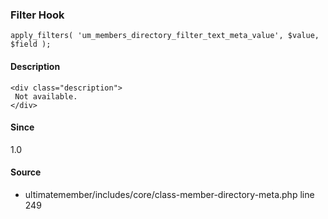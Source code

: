 
### Filter Hook    
    
```
apply_filters( 'um_members_directory_filter_text_meta_value', $value, $field );
```

#### Description
    <div class="description">
     Not available.
    </div>

#### Since
<div class="description">
1.0
</div>

#### Source
  - <Link href="/developer/files/includes-core-class-member-directory-meta#source-view.249">ultimatemember/includes/core/class-member-directory-meta.php</Link> <Link href="/developer/files/includes-core-class-member-directory-meta#source-view.249">line 249</Link>

